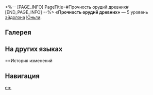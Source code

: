 <%-- [PAGE_INFO]
PageTitle=#Прочность орудий древних#
[END_PAGE_INFO] --%>
{{Эйдолон Инфобокс
|Название         = Прочность орудий древних
|Изображение      = Эйдолон Прочность орудий древних.png
|Персонаж         = Юньли
|Уровень          = 5
|Длительность     = 
|Описание         = Уровень навыка повышается на 2, максимальный уровень - 15. Уровень таланта повышается на 2, максимальный уровень - 15.
|Свойство1        = 
|Масштабирование1 = 
}}
'''«Прочность орудий древних»''' — 5 уровень [[эйдолон]]а [[Юньли]].

==Галерея==
{{Галерея|position=left|captionalign=center
|Персонаж Юньли Эйдолон 5.png|Осколок Эйдолона
}}

==На других языках==
{{На других языках
|en   = Blade of Old Outlasts All
|zhs  = 恒兵匪石
|zht  = 恆兵匪石
|ja   = {{Rubi|我|わ}}が{{Rubi|剣|つるぎ}}、{{Rubi|石|いし}}に{{Rubi|匪|あら}}ず
|ko   = 변치 않는 무기는 돌이 아니니
|es   = Vieja amiga para siempre
|fr   = Arme de toujours
|ru   = Прочность орудий древних
|th   = Blade of Old Outlasts All
|vi   = Binh Khí Vĩnh Hằng, Lòng Dạ Kiên Định
|de   = Beharrliche Waffen
|id   = Blade of Old Outlasts All
|pt   = A Lâmina Ancestral Sobrevive a Tudo
}}

==История изменений
{{История изменений|3.5}}

==Навигация==
{{Навык Навбокс|Юньли}}

[[en:]]